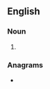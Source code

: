 ==English==

===Noun===
{{head|en|noun plural form}}

# {{plural of|matching|lang=en}}

===Anagrams===
* {{anagrams|en|smatching}}